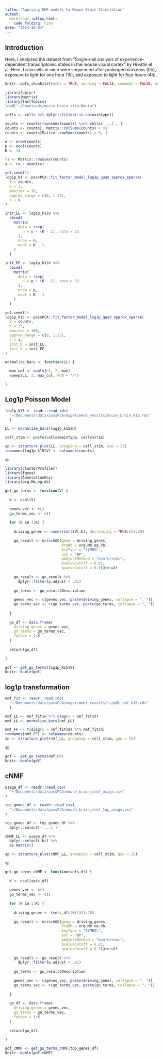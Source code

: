 ```yaml
---
title: "Applying NMF models to Mouse Brain Stimulation"
output:
  workflowr::wflow_html:
    code_folding: hide
date: "2024-10-04"
---
```


## Introduction

Here, I analyzed the dataset from "Single-cell analysis of experience-dependent transcriptomic states in the mouse visual cortex" by Hrvatin et al. Here, brain cells in mice were sequenced after prolonged darkness (0h), exposure to light for one hour (1h), and exposure to light for four hours (4h). 

```r
knitr::opts_chunk$set(echo = TRUE, warning = FALSE, comment = FALSE, message = FALSE)
```

```r
library(dplyr)
library(Matrix)
library(fastTopics)
load("~/Downloads/mouse_brain_stim.Rdata")

cells <- cells %>% dplyr::filter(!is.na(maintype))

counts <- counts[rownames(counts) %in% cells$`...1`, ]
counts <- counts[, Matrix::colSums(counts) > 0]
counts <- counts[Matrix::rowSums(counts) > 0, ]
```

```r
n <- nrow(counts)
p <- ncol(counts)
K <- 15

rs <- Matrix::rowSums(counts)
s <- rs / mean(rs)

set.seed(1)
log1p_k1 <- passPCA::fit_factor_model_log1p_quad_approx_sparse(
  Y = counts,
  K = 1,
  maxiter = 10,
  approx_range = c(0, 1.25),
  s = s
)

init_LL <- log1p_k1$U %>%
  cbind(
    matrix(
      data = rexp(
        n = n * (K - 1), rate = 15
      ),
      nrow = n,
      ncol = K - 1
    )
  )

init_FF <- log1p_k1$V %>%
  cbind(
    matrix(
      data = rexp(
        n = p * (K - 1), rate = 15
      ),
      nrow = p,
      ncol = K - 1
    )
  )

set.seed(1)
log1p_k15 <- passPCA::fit_factor_model_log1p_quad_approx_sparse(
  Y = counts,
  K = 15,
  maxiter = 100,
  approx_range = c(0, 1.25),
  s = s,
  init_U = init_LL,
  init_V = init_FF
)
```


```r
normalize_bars <- function(LL) {

  max_col <- apply(LL, 2, max)
  sweep(LL, 2, max_col, FUN = "/")

}
```

## Log1p Poisson Model

```r
log1p_k15 <- readr::read_rds(
  "~/Documents/data/passPCA/experiment_results/mouse_brain_k15.rds"
  )
```

```r
LL <- normalize_bars(log1p_k15$U)
```

```r
cell_stim <- paste(cells$maintype, cells$stim)

sp <- structure_plot(LL, grouping = cell_stim, gap = 25)
rownames(log1p_k15$V) <- colnames(counts)
```

```r
sp
```


```r
library(clusterProfiler)
library(fgsea)
library(AnnotationDbi)
library(org.Mm.eg.db)

get_go_terms <- function(V) {
  
  K <- ncol(V)
  
  genes_vec <- c()
  go_terms_vec <- c()
  
  for (k in 1:K) {
    
    driving_genes <- names(sort(V[,k], decreasing = TRUE))[1:20]
    
    go_result <- enrichGO(gene = driving_genes,
                          OrgDb = org.Mm.eg.db,
                          keyType = "SYMBOL",
                          ont = "BP", 
                          pAdjustMethod = "bonferroni",
                          pvalueCutoff = 0.05,
                          qvalueCutoff = 0.1)@result
    
    go_result <- go_result %>%
      dplyr::filter(p.adjust < .01)
    
    go_terms <- go_result$Description
    
    genes_vec <- c(genes_vec, paste(driving_genes, collapse = ", "))
    go_terms_vec <- c(go_terms_vec, paste(go_terms, collapse = ", "))
    
  }
  
  go_df <- data.frame(
    driving_genes = genes_vec,
    go_terms = go_terms_vec,
    factor = 1:K
  )
  
  return(go_df)
  
}
```

```r
gdf <- get_go_terms(log1p_k15$V)
knitr::kable(gdf)
```

## log1p transformation

```r
nmf_fit <- readr::read_rds(
  "~/Documents/data/passPCA/experiment_results/rcppML_nmf_k15.rds"
  )

nmf_LL <- nmf_fit$w %*% diag(x = nmf_fit$d)
nmf_LL <- normalize_bars(nmf_LL)

nmf_FF <- t(diag(x = nmf_fit$d) %*% nmf_fit$h)
rownames(nmf_FF) <- colnames(counts)
sp <- structure_plot(nmf_LL, grouping = cell_stim, gap = 25)
```

```r
sp
```

```r
gdf <- get_go_terms(nmf_FF)
knitr::kable(gdf)
```


## cNMF

```r
usage_df <- readr::read_csv(
  "~/Documents/data/passPCA/mouse_brain_cnmf_usage.csv"
)

top_genes_df <- readr::read_csv(
  "~/Documents/data/passPCA/mouse_brain_cnmf_top_usage.csv"
)

top_genes_df <- top_genes_df %>%
  dplyr::select(-`...1`)

cNMF_LL <- usage_df %>%
  dplyr::select(-bc) %>%
  as.matrix()

sp <- structure_plot(cNMF_LL, grouping = cell_stim, gap = 25)
```

```r
sp
```


```r
get_go_terms_cNMF <- function(sets_df) {
  
  K <- ncol(sets_df)
  
  genes_vec <- c()
  go_terms_vec <- c()
  
  for (k in 1:K) {
    
    driving_genes <- (sets_df[[k]])[1:20]
    
    go_result <- enrichGO(gene = driving_genes,
                          OrgDb = org.Mm.eg.db,
                          keyType = "SYMBOL",
                          ont = "BP", 
                          pAdjustMethod = "bonferroni",
                          pvalueCutoff = 0.05,
                          qvalueCutoff = 0.1)@result
    
    go_result <- go_result %>%
      dplyr::filter(p.adjust < .01)
    
    go_terms <- go_result$Description
    
    genes_vec <- c(genes_vec, paste(driving_genes, collapse = ", "))
    go_terms_vec <- c(go_terms_vec, paste(go_terms, collapse = ", "))
    
  }
  
  go_df <- data.frame(
    driving_genes = genes_vec,
    go_terms = go_terms_vec,
    factor = 1:K
  )
  
  return(go_df)
  
}

gdf_cNMF <- get_go_terms_cNMF(top_genes_df)
knitr::kable(gdf_cNMF)
```


